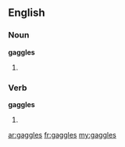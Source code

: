 ==English==

===Noun===
'''gaggles'''

# {{plural of|[[gaggle]]}}

===Verb===
'''gaggles'''

# {{third-person singular of|[[gaggle]]}}

[[ar:gaggles]]
[[fr:gaggles]]
[[my:gaggles]]